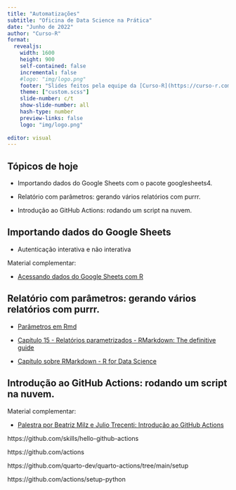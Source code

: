 ```yaml
---
title: "Automatizações"
subtitle: "Oficina de Data Science na Prática"
date: "Junho de 2022"
author: "Curso-R"
format: 
  revealjs:
    width: 1600
    height: 900
    self-contained: false
    incremental: false
    #logo: "img/logo.png"
    footer: "Slides feitos pela equipe da [Curso-R](https://curso-r.com), usando [Quarto](https://quarto.org/docs/presentations/revealjs/index.html)."
    theme: ["custom.scss"]
    slide-number: c/t
    show-slide-number: all
    hash-type: number
    preview-links: false
    logo: "img/logo.png"
  
editor: visual
---
```


## Tópicos de hoje {.center}

-   Importando dados do Google Sheets com o pacote googlesheets4.

-   Relatório com parâmetros: gerando vários relatórios com purrr.

-   Introdução ao GitHub Actions: rodando um script na nuvem.

## Importando dados do Google Sheets

-   Autenticação interativa e não interativa

Material complementar:

-   [Acessando dados do Google Sheets com R](https://beamilz.com/posts/2022-03-08-googlesheets4/pt/)

## Relatório com parâmetros: gerando vários relatórios com purrr.

-   [Parâmetros em Rmd](https://rmarkdown.rstudio.com/lesson-6.html)

-   [Capítulo 15 - Relatórios parametrizados - RMarkdown: The definitive guide](https://bookdown.org/yihui/rmarkdown/parameterized-reports.html)

-   [Capítulo sobre RMarkdown - R for Data Science](https://r4ds.had.co.nz/r-markdown.html)

## Introdução ao GitHub Actions: rodando um script na nuvem.

Material complementar:

-   [Palestra por Beatriz Milz e Julio Trecenti: Introdução ao GitHub Actions](https://beatrizmilz.com/talk/2021-github-actions-gyn/)

https://github.com/skills/hello-github-actions

https://github.com/actions

https://github.com/quarto-dev/quarto-actions/tree/main/setup

https://github.com/actions/setup-python
